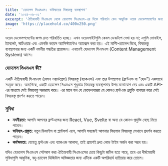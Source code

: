 ```yaml
---
title: 'হেডলেস সিএমএস: ভবিষ্যতের বিষয়বস্তু ব্যবস্থাপনা'
date: '২০২৪-০৬-০১'
excerpt: 'ঐতিহ্যবাহী সিএমএস থেকে হেডলেস সিএমএস-এর দিকে পরিবর্তন কেন আধুনিক ওয়েব ডেভেলপমেন্টের জন্য এত গুরুত্বপূর্ণ? এর সুবিধা এবং চ্যালেঞ্জগুলি কী কী?'
image: 'https://placehold.co/400x250.png'
---
```


ওয়েব ডেভেলপমেন্টের জগৎ দ্রুত পরিবর্তিত হচ্ছে। এখন ওয়েবসাইটগুলি কেবল ডেস্কটপে দেখা হয় না; এগুলি মোবাইল, ট্যাবলেট, স্মার্টওয়াচ এবং এমনকি ভয়েস অ্যাসিস্ট্যান্টেও অ্যাক্সেস করা হয়। এই মাল্টি-চ্যানেল বিশ্বে, বিষয়বস্তু ব্যবস্থাপনার জন্য একটি নমনীয় পদ্ধতির প্রয়োজন। এখানেই হেডলেস সিএমএস (Content Management System) আসে।

### হেডলেস সিএমএস কী?

একটি ঐতিহ্যবাহী সিএমএস (যেমন ওয়ার্ডপ্রেস) বিষয়বস্তু (ব্যাকএন্ড) এবং তার উপস্থাপনা (ফ্রন্টএন্ড বা "হেড") একসাথে সংযুক্ত করে। অন্যদিকে, একটি হেডলেস সিএমএস শুধুমাত্র বিষয়বস্তু ব্যবস্থাপনার উপর মনোযোগ দেয় এবং একটি API-এর মাধ্যমে সেই বিষয়বস্তু সরবরাহ করে। এর মানে হল যে ডেভেলপাররা যে কোনও ফ্রন্টএন্ড প্রযুক্তি ব্যবহার করে সেই বিষয়বস্তু প্রদর্শন করতে পারেন।

### সুবিধা

- **নমনীয়তা:** আপনি আপনার ফ্রন্টএন্ডের জন্য React, Vue, Svelte বা অন্য যে কোনও প্রযুক্তি বেছে নিতে পারেন।
- **ভবিষ্যৎ-প্রস্তুত:** নতুন ডিভাইস বা প্ল্যাটফর্ম এলে, আপনি সহজেই আপনার বিদ্যমান বিষয়বস্তু সেখানে প্রদর্শন করতে পারেন।
- **কর্মক্ষমতা:** যেহেতু ফ্রন্টএন্ড এবং ব্যাকএন্ড আলাদা, তাই প্রায়শই দ্রুত লোড টাইম অর্জন করা সম্ভব হয়।

যদিও হেডলেস সিএমএস সেটআপ করা ঐতিহ্যবাহী সিএমএসের চেয়ে কিছুটা জটিল হতে পারে, তবে এর দীর্ঘমেয়াদী সুবিধাগুলি আধুনিক, বহু-চ্যানেল ডিজিটাল অভিজ্ঞতার জন্য এটিকে একটি অপরিহার্য হাতিয়ার করে তোলে।
